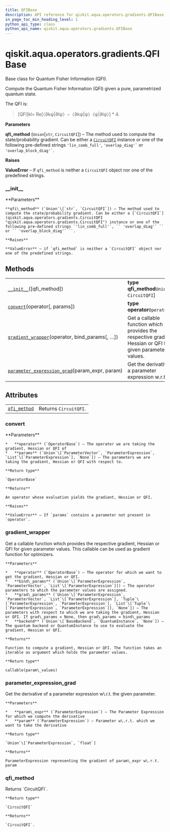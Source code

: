 ```yaml
---
title: QFIBase
description: API reference for qiskit.aqua.operators.gradients.QFIBase
in_page_toc_min_heading_level: 1
python_api_type: class
python_api_name: qiskit.aqua.operators.gradients.QFIBase
---
```


<span id="qiskit-aqua-operators-gradients-qfibase" />

# qiskit.aqua.operators.gradients.QFIBase

<Class id="qiskit.aqua.operators.gradients.QFIBase" github="https://github.com/qiskit-community/qiskit-aqua/tree/stable/0.8/qiskit/aqua/operators/gradients/qfi_base.py" signature="QFIBase(qfi_method='lin_comb_full')">
  Base class for Quantum Fisher Information (QFI).

  Compute the Quantum Fisher Information (QFI) given a pure, parametrized quantum state.

  The QFI is:

  > \[QFI]kl= Re\[〈∂kψ|∂lψ〉−〈∂kψ|ψ〉〈ψ|∂lψ〉] \* 4.

  **Parameters**

  **qfi\_method** (`Union`\[`str`, `CircuitQFI`]) – The method used to compute the state/probability gradient. Can be either a [`CircuitQFI`](qiskit.aqua.operators.gradients.CircuitQFI "qiskit.aqua.operators.gradients.CircuitQFI") instance or one of the following pre-defined strings `'lin_comb_full'`, `` 'overlap_diag'` `` or `` 'overlap_block_diag'` ``.

  **Raises**

  **ValueError** – if `qfi_method` is neither a `CircuitQFI` object nor one of the predefined strings.

  ### \_\_init\_\_

  <Function id="qiskit.aqua.operators.gradients.QFIBase.__init__" name="__init__" signature="__init__(qfi_method='lin_comb_full')">
    **Parameters**

    **qfi\_method** (`Union`\[`str`, `CircuitQFI`]) – The method used to compute the state/probability gradient. Can be either a [`CircuitQFI`](qiskit.aqua.operators.gradients.CircuitQFI "qiskit.aqua.operators.gradients.CircuitQFI") instance or one of the following pre-defined strings `'lin_comb_full'`, `` 'overlap_diag'` `` or `` 'overlap_block_diag'` ``.

    **Raises**

    **ValueError** – if `qfi_method` is neither a `CircuitQFI` object nor one of the predefined strings.
  </Function>

  ## Methods

  |                                                                                                                                                                                           |                                                                                                            |
  | ----------------------------------------------------------------------------------------------------------------------------------------------------------------------------------------- | ---------------------------------------------------------------------------------------------------------- |
  | [`__init__`](#qiskit.aqua.operators.gradients.QFIBase.__init__ "qiskit.aqua.operators.gradients.QFIBase.__init__")(\[qfi\_method])                                                        | **type qfi\_method**`Union`\[`str`, `CircuitQFI`]                                                          |
  | [`convert`](#qiskit.aqua.operators.gradients.QFIBase.convert "qiskit.aqua.operators.gradients.QFIBase.convert")(operator\[, params])                                                      | **type operator**`OperatorBase`                                                                            |
  | [`gradient_wrapper`](#qiskit.aqua.operators.gradients.QFIBase.gradient_wrapper "qiskit.aqua.operators.gradients.QFIBase.gradient_wrapper")(operator, bind\_params\[, …])                  | Get a callable function which provides the respective gradient, Hessian or QFI for given parameter values. |
  | [`parameter_expression_grad`](#qiskit.aqua.operators.gradients.QFIBase.parameter_expression_grad "qiskit.aqua.operators.gradients.QFIBase.parameter_expression_grad")(param\_expr, param) | Get the derivative of a parameter expression w\.r.t.                                                       |

  ## Attributes

  |                                                                                                                          |                       |
  | ------------------------------------------------------------------------------------------------------------------------ | --------------------- |
  | [`qfi_method`](#qiskit.aqua.operators.gradients.QFIBase.qfi_method "qiskit.aqua.operators.gradients.QFIBase.qfi_method") | Returns `CircuitQFI`. |

  ### convert

  <Function id="qiskit.aqua.operators.gradients.QFIBase.convert" name="convert" signature="abstract convert(operator, params=None)">
    **Parameters**

    *   **operator** (`OperatorBase`) – The operator we are taking the gradient, Hessian or QFI of
    *   **params** (`Union`\[`ParameterVector`, `ParameterExpression`, `List`\[`ParameterExpression`], `None`]) – The parameters we are taking the gradient, Hessian or QFI with respect to.

    **Return type**

    `OperatorBase`

    **Returns**

    An operator whose evaluation yields the gradient, Hessian or QFI.

    **Raises**

    **ValueError** – If `params` contains a parameter not present in `operator`.
  </Function>

  ### gradient\_wrapper

  <Function id="qiskit.aqua.operators.gradients.QFIBase.gradient_wrapper" name="gradient_wrapper" signature="gradient_wrapper(operator, bind_params, grad_params=None, backend=None)">
    Get a callable function which provides the respective gradient, Hessian or QFI for given parameter values. This callable can be used as gradient function for optimizers.

    **Parameters**

    *   **operator** (`OperatorBase`) – The operator for which we want to get the gradient, Hessian or QFI.
    *   **bind\_params** (`Union`\[`ParameterExpression`, `ParameterVector`, `List`\[`ParameterExpression`]]) – The operator parameters to which the parameter values are assigned.
    *   **grad\_params** (`Union`\[`ParameterExpression`, `ParameterVector`, `List`\[`ParameterExpression`], `Tuple`\[`ParameterExpression`, `ParameterExpression`], `List`\[`Tuple`\[`ParameterExpression`, `ParameterExpression`]], `None`]) – The parameters with respect to which we are taking the gradient, Hessian or QFI. If grad\_params = None, then grad\_params = bind\_params
    *   **backend** (`Union`\[`BaseBackend`, `QuantumInstance`, `None`]) – The quantum backend or QuantumInstance to use to evaluate the gradient, Hessian or QFI.

    **Returns**

    Function to compute a gradient, Hessian or QFI. The function takes an iterable as argument which holds the parameter values.

    **Return type**

    callable(param\_values)
  </Function>

  ### parameter\_expression\_grad

  <Function id="qiskit.aqua.operators.gradients.QFIBase.parameter_expression_grad" name="parameter_expression_grad" signature="static parameter_expression_grad(param_expr, param)">
    Get the derivative of a parameter expression w\.r.t. the given parameter.

    **Parameters**

    *   **param\_expr** (`ParameterExpression`) – The Parameter Expression for which we compute the derivative
    *   **param** (`ParameterExpression`) – Parameter w\.r.t. which we want to take the derivative

    **Return type**

    `Union`\[`ParameterExpression`, `float`]

    **Returns**

    ParameterExpression representing the gradient of param\_expr w\.r.t. param
  </Function>

  ### qfi\_method

  <Function id="qiskit.aqua.operators.gradients.QFIBase.qfi_method" name="qfi_method" signature="property qfi_method">
    Returns `CircuitQFI`.

    **Return type**

    `CircuitQFI`

    **Returns**

    `CircuitQFI`.
  </Function>
</Class>

